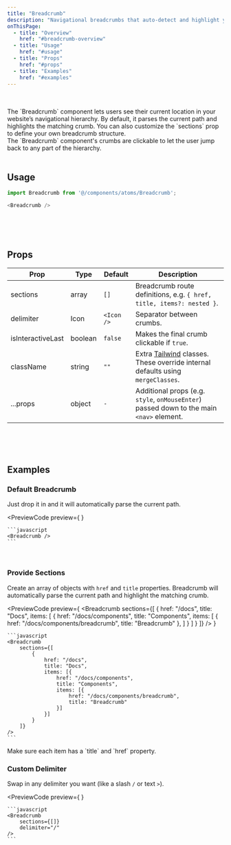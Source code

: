 ```yaml
---
title: "Breadcrumb"
description: "Navigational breadcrumbs that auto-detect and highlight your current path."
onThisPage:
  - title: "Overview"
    href: "#breadcrumb-overview"
  - title: "Usage"
    href: "#usage"
  - title: "Props"
    href: "#props"
  - title: "Examples"
    href: "#examples"
---
```


<div id="breadcrumb-overview" />

<br/>

<div className="flex flex-col justify-center items-center">
    <Breadcrumb
        sections={[
            {
                href: "/docs",
                title: "Docs",
                items: [
                    {
                        href: "/docs/components",
                        title: "Components",
                        items: [
                            { href: "/docs/components/breadcrumb", title: "Breadcrumb" },
                        ]
                    }
                ]
            }
        ]}
    />
</div>

<br/>

<div>
    The `Breadcrumb` component lets users see their current location in your website’s navigational hierarchy. By default,
    it parses the current path and highlights the matching crumb. You can also customize the `sections` prop to define
    your own breadcrumb structure.
</div>

<Info>
    The `Breadcrumb` component's crumbs are clickable to let the user jump back to any part of the hierarchy.
</Info>

<br/>
<br/>
<Divider />
<div id="usage" />

## Usage

```javascript
import Breadcrumb from '@/components/atoms/Breadcrumb';

<Breadcrumb />
```

<br/>
<br/>
<br/>
<Divider />
<div id="props" />

## Props

| **Prop**          | **Type** | **Default** | **Description**                                                                                           |
|-------------------|----------|-------------|-----------------------------------------------------------------------------------------------------------|
| sections          | array    | `[]`        | Breadcrumb route definitions, e.g. `{ href, title, items?: nested }`.                                     |
| delimiter         | Icon     | `<Icon />`  | Separator between crumbs.                                                                                 |
| isInteractiveLast | boolean  | `false`     | Makes the final crumb clickable if `true`.                                                                |
| className         | string   | `""`        | Extra [Tailwind](https://tailwindcss.com) classes. These override internal defaults using `mergeClasses`. |
| ...props          | object   | `-`         | Additional props (e.g. `style`, `onMouseEnter`) passed down to the main `<nav>` element.                  |


<br/>
<br/>
<br/>
<Divider />

<div id="examples" />

## Examples

### Default Breadcrumb
Just drop it in and it will automatically parse the current path.

<PreviewCode
    preview={
        <Breadcrumb />
    }
>
    ```javascript
    <Breadcrumb />
    ```
</PreviewCode>

<br />

### Provide Sections
Create an array of objects with `href` and `title` properties. Breadcrumb will automatically parse the current path
and highlight the matching crumb.

<PreviewCode
    preview={
        <Breadcrumb
            sections={[
                {
                    href: "/docs",
                    title: "Docs",
                    items: [
                        {
                            href: "/docs/components",
                            title: "Components",
                            items: [
                                { href: "/docs/components/breadcrumb", title: "Breadcrumb" },
                            ]
                        }
                    ]
                }
            ]}
        />
    }
>
    ```javascript
    <Breadcrumb
        sections={[
            {
                href: "/docs",
                title: "Docs",
                items: [{
                    href: "/docs/components",
                    title: "Components",
                    items: [{
                        href: "/docs/components/breadcrumb",
                        title: "Breadcrumb"
                    }]
                }]
            }
        ]}
    />
    ```
</PreviewCode>

<Tip>
    Make sure each item has a `title` and `href` property.
</Tip>

<br />

### Custom Delimiter

Swap in any delimiter you want (like a slash `/` or text `>`).

<PreviewCode
    preview={
        <Breadcrumb
            sections={[]}
            delimiter="/"
        />
    }
>
    ```javascript
    <Breadcrumb
        sections={[]}
        delimiter="/"
    />
    ```
</PreviewCode>

<br />
<br />
<br />
